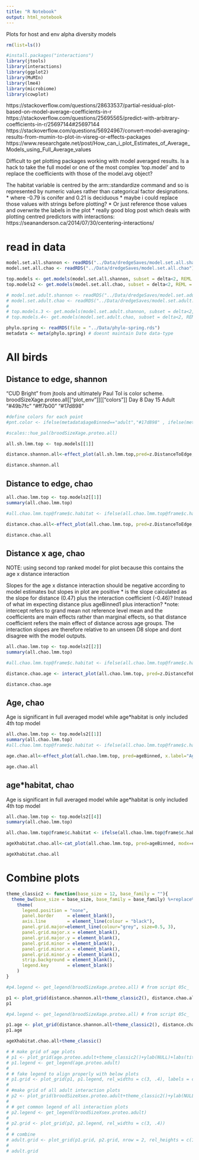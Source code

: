 ```yaml
---
title: "R Notebook"
output: html_notebook
---
```


Plots for host and env alpha diversity models

```r
rm(list=ls())
```

```r
#install.packages("interactions")
library(jtools)
library(interactions)
library(ggplot2)
library(MuMIn)
library(lme4)
library(microbiome)
library(cowplot)

```

https://stackoverflow.com/questions/28633537/partial-residual-plot-based-on-model-average-coefficients-in-r
https://stackoverflow.com/questions/25695565/predict-with-arbitrary-coefficients-in-r/25697144#25697144
https://stackoverflow.com/questions/56924967/convert-model-averaging-results-from-mumin-to-plot-in-visreg-or-effects-packages
https://www.researchgate.net/post/How_can_i_plot_Estimates_of_Average_Models_using_Full_Average_values


Difficult to get plotting packages working with model averaged results. Is a hack to take the full model or one of the most complex 'top.model' and to replace the coefficients with those of the model.avg object? 

The habitat variable is centred by the arm::standardize command and so is represented by numeric values rather than categorical factor designations. 
* where -0.79 is conifer and 0.21 is deciduous
* maybe i could replace those values with strings before plotting?
* Or just reference those values and overwrite the labels in the plot
* really good blog post which deals with plotting centred predictors with interactions: https://seananderson.ca/2014/07/30/centering-interactions/

###########################################################################################################################################
###########################################################################################################################################
###########################################################################################################################################
# read in data
```r
model.set.all.shannon <- readRDS("../Data/dredgeSaves/model.set.all.shannon")
model.set.all.chao <- readRDS("../Data/dredgeSaves/model.set.all.chao")

top.models <- get.models(model.set.all.shannon, subset = delta<2, REML = TRUE)
top.models2 <- get.models(model.set.all.chao, subset = delta<2, REML = TRUE)

# model.set.adult.shannon <- readRDS("../Data/dredgeSaves/model.set.adult.shannon")
# model.set.adult.chao <- readRDS("../Data/dredgeSaves/model.set.adult.chao")
# 
# top.models.3 <- get.models(model.set.adult.shannon, subset = delta<2, REML = TRUE)
# top.models.4<- get.models(model.set.adult.chao, subset = delta<2, REML = TRUE)
```

```r
phylo.spring <- readRDS(file = "../Data/phylo-spring.rds")
metadata <- meta(phylo.spring) # doesnt maintain Date data-type
```

# All birds
## Distance to edge, shannon

"CUD Bright" from jtools and ultimately Paul Tol is color scheme.
broodSizeXage.proteo.all[["plot_env"]][["colors"]]
   Day 8    Day 15     Adult 
"#49b7fc" "#ff7b00" "#17d898" 
```r
#define colors for each point
#pnt.color <- ifelse(metadata$ageBinned=="adult","#17d898" , ifelse(metadata$ageBinned=="2week","#ff7b00" ,"#49b7fc"))

#scales::hue_pal(broodSizeXage.proteo.all)
```

```r
all.sh.lmm.top <- top.models[[1]]

distance.shannon.all<-effect_plot(all.sh.lmm.top,pred=z.DistanceToEdge,x.label="Distance to edge", y.label="log(Shannon)", interval =TRUE, int.type = "confidence", partial.residuals = TRUE, data = all.sh.lmm.top@frame) #point.color = pnt.color,

distance.shannon.all
```

## Distance to edge, chao
```r
all.chao.lmm.top <- top.models2[[1]]
summary(all.chao.lmm.top)

#all.chao.lmm.top@frame$c.habitat <- ifelse(all.chao.lmm.top@frame$c.habitat<0, "conifer", "deciduous")

distance.chao.all<-effect_plot(all.chao.lmm.top, pred=z.DistanceToEdge, x.label="Distance to edge", y.label="log(Chao)", interval =TRUE, int.type = "confidence", partial.residuals = TRUE,  data = all.chao.lmm.top@frame) #point.color = pnt.color,

distance.chao.all
```
## Distance x age, chao
NOTE: using second top ranked model for plot because this contains the age x distance interaction

Slopes for the age x distance interaction should be negative according to model estimates but slopes in plot are positive
* is the slope calculated as the slope for distance (0.47) plus the interaction coefficient (-0.46)? Instead of what im expecting distance plus ageBinned1 plus interaction?
*note: intercept refers to grand mean not reference level mean and the coefficients are main effects rather than marginal effects, so that distance coefficient refers the main effect of distance across age groups. The interaction slopes are therefore relative to an unseen D8 slope and dont disagree with the model outputs.
```r
all.chao.lmm.top <- top.models2[[2]]
summary(all.chao.lmm.top)

#all.chao.lmm.top@frame$c.habitat <- ifelse(all.chao.lmm.top@frame$c.habitat<0, "conifer", "deciduous")

distance.chao.age <- interact_plot(all.chao.lmm.top, pred=z.DistanceToEdge, modx=ageBinned, x.label="Distance to edge", y.label="log(Chao)", interval =TRUE, int.type = "confidence", partial.residuals = TRUE, legend.main = "Age", modx.labels = c("Day 8", "Day 15", "Adult"), data = all.chao.lmm.top@frame) #point.color = pnt.color,

distance.chao.age
```

## Age, chao
Age is significant in full averaged model while age*habitat is only included 4th top model

```r
all.chao.lmm.top <- top.models2[[1]]
summary(all.chao.lmm.top)
#all.chao.lmm.top@frame$c.habitat <- ifelse(all.chao.lmm.top@frame$c.habitat<0, "conifer", "deciduous")

age.chao.all<-effect_plot(all.chao.lmm.top, pred=ageBinned, x.label="Age", y.label="log(Chao)", interval =TRUE, int.type = "confidence", partial.residuals = TRUE, data = all.chao.lmm.top@frame)

age.chao.all
```

## age*habitat, chao
Age is significant in full averaged model while age*habitat is only included 4th top model
```r
all.chao.lmm.top <- top.models2[[4]]
summary(all.chao.lmm.top)

all.chao.lmm.top@frame$c.habitat <- ifelse(all.chao.lmm.top@frame$c.habitat<0, "Conifer", "Deciduous")

ageXhabitat.chao.all<-cat_plot(all.chao.lmm.top, pred=ageBinned, modx=c.habitat, x.label="Age", y.label="log(Chao)", legend.main = "Habitat", pred.labels = c("Day 8", "Day 15", "Adult"), interval =TRUE, int.type = "confidence", partial.residuals = TRUE, jitter = 0.4, point.alpha = 0.3, data = all.chao.lmm.top@frame)

ageXhabitat.chao.all
```

# Combine plots

```r
theme_classic2 <- function(base_size = 12, base_family = ""){
  theme_bw(base_size = base_size, base_family = base_family) %+replace%
    theme(
      legend.position = "none",
      panel.border     = element_blank(),
      axis.line        = element_line(colour = "black"),
      panel.grid.major=element_line(colour="grey", size=0.5, 3),
      panel.grid.major.x = element_blank(),
      panel.grid.major.y = element_blank(),
      panel.grid.minor = element_blank(),
      panel.grid.minor.x = element_blank(),
      panel.grid.minor.y = element_blank(),
      strip.background = element_blank(),
      legend.key       = element_blank()
    )
}
```

```r
#p4.legend <- get_legend(broodSizeXage.proteo.all) # from script 05c_

p1 <- plot_grid(distance.shannon.all+theme_classic2(), distance.chao.all+theme_classic2(), nrow = 1,rel_widths = c(1,1,0.4)) #p4.legend
p1
```
```r
#p4.legend <- get_legend(broodSizeXage.proteo.all) # from script 05c_

p1.age <- plot_grid(distance.shannon.all+theme_classic2(), distance.chao.age+theme_classic(), nrow = 1,rel_widths = c(1,1.3,0.4)) #p4.legend
p1.age
```


```r
ageXhabitat.chao.all+theme_classic()
```

```r
# # make grid of age plots
# p1 <- plot_grid(age.proteo.adult+theme_classic2()+ylab(NULL)+labs(title="Proteobacteria"), age.firmic.adult+theme_classic2()+ylab(NULL)+labs(title="Firmicutes")) 
# p1.legend <- get_legend(age.proteo.adult)
# 
# # fake legend to align properly with below plots
# p1.grid <- plot_grid(p1, p1.legend, rel_widths = c(3, .4), labels = c("A", "B", "") )
# 
# #make grid of all adult interaction plots
# p2 <- plot_grid(broodSizeXsex.proteo.adult+theme_classic2()+ylab(NULL), broodSizeXsex.firmic.adult+theme_classic2()+ylab(NULL), distanceXsex.proteo.adult+theme_classic2()+ylab(NULL), distanceXsex.firmic.adult+theme_classic2()+ylab(NULL), ncol = 2, labels = c("C", "D", "E", "F"), label_x = 0, label_y = 1.1)
# 
# # get common legend of all interaction plots
# p2.legend <- get_legend(broodSizeXsex.proteo.adult)
# 
# p2.grid <- plot_grid(p2, p2.legend, rel_widths = c(3, .4))
# 
# # combine
# adult.grid <- plot_grid(p1.grid, p2.grid, nrow = 2, rel_heights = c(1,2))
# 
# adult.grid
```
